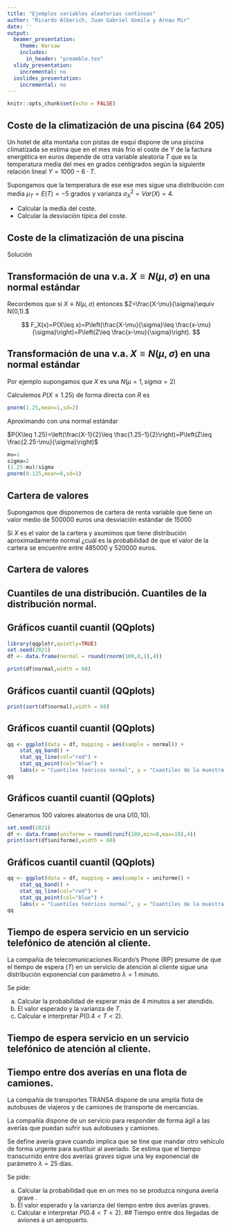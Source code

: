```yaml
---
title: "Ejemplos variables aleatorias continuas"
author: "Ricardo Alberich, Juan Gabriel Gomila y Arnau Mir"
date: ''
output:
  beamer_presentation: 
    theme: Warsaw
    includes: 
      in_header: "preamble.tex"
  slidy_presentation:
    incremental: no
  ioslides_presentation:
    incremental: no
---
```





```r
knitr::opts_chunk$set(echo = FALSE)
```

## Coste de la climatización de una piscina (64 205)

Un hotel de alta montaña con pistas de esquí dispone de una piscina  climatizada se estima que en el mes más frío  el coste de $Y$ de la factura energética en euros depende de otra variable aleatoria $T$ que es la temperatura media del mes en grados centígrados según la siguiente relación lineal $Y=1000-6\cdot T$.

Supongamos que la temperatura de ese ese mes sigue una distribución  con media $\mu_T=E(T)=-5$ grados y varianza $\sigma_X^2=Var(X)=4.$

* Calcular la media del coste.
* Calcular la desviación típica del coste.


## Coste de la climatización de una piscina 

Solución



## Transformación de una v.a. $X\equiv N(\mu,\sigma)$ en una normal estándar 

Recordemos que si $X\equiv N(\mu,\sigma)$ entonces $Z=\frac{X-\mu}{\sigma}\equiv N(0,1).$

$$
F_X(x)=P(X\leq x)=P\left(\frac{X-\mu}{\sigma}\leq \frac{x-\mu}{\sigma}\right)=P\left(Z\leq \frac{x-\mu}{\sigma}\right).
$$


## Transformación de una v.a. $X\equiv N(\mu,\sigma)$ en una normal estándar 

Por ejemplo supongamos que $X$ es una $N(\mu=1,sigma=2)$

Calculemos $P(X\leq 1.25)$ de forma directa con $R$ es 

```r
pnorm(1.25,mean=1,sd=2)
```
Aproximando con una normal estándar

$P(X\leq 1.25)=\left(\frac{X-1}{2}\leq \frac{1.25-1}{2}\right)=P\left(Z\leq \frac{2.25-\mu}{\sigma}\right)$



```r
mu=1
sigma=2
(1.25-mu)/sigma
pnorm(0.125,mean=0,sd=1)
```


## Cartera de valores 

Supongamos que disponemos de cartera  de renta variable que tiene un valor medio de 500000 euros una desviación estándar de 15000  

Si $X$ es el valor de la cartera y asumimos que tiene distribución aproximadamente normal ¿cuál es la probabilidad de que el valor de la cartera se encuentre entre 485000 y 520000 euros.



## Cartera de valores 
 
 
 
## Cuantiles  de una distribución. Cuantiles de la distribución normal. 
 
 
 
## Gráficos cuantil cuantil (QQplots)
 
 
 
 
```r
library(qqplotr,quietly=TRUE)
set.seed(2021)
df <- data.frame(normal = round(rnorm(100,0,1),4))
```

```r
print(df$normal,width = 60)
```

  

## Gráficos cuantil cuantil (QQplots)
 
 
```r
print(sort(df$normal),width = 60)
```


## Gráficos cuantil cuantil (QQplots)
 
```r
qq <- ggplot(data = df, mapping = aes(sample = normal)) +
    stat_qq_band() +
    stat_qq_line(col="red") +
    stat_qq_point(col="blue") +
    labs(x = "Cuantiles teóricos normal", y = "Cuantiles de la muestra normal")
qq
```
 
## Gráficos cuantil cuantil (QQplots)



Generamos 100 valores  aleatorios de una $U(0,10)$.

```r
set.seed(2021)
df <- data.frame(uniforme = round(runif(100,min=0,max=10),4))
print(sort(df$uniforme),width = 60)
```


## Gráficos cuantil cuantil (QQplots)

```r
qq <- ggplot(data = df, mapping = aes(sample = uniforme)) +
    stat_qq_band() +
    stat_qq_line(col="red") +
    stat_qq_point(col="blue") +
    labs(x = "Cuantiles teóricos normal", y = "Cuantiles de la muestra uniforme")
qq
```


##  Tiempo de espera servicio en un servicio telefónico de atención al cliente.


La compañía de telecomunicaciones Ricardo's Phone (RP) presume de que el tiempo de espera ($T$) en un servicio de atención al cliente sigue una  distribución exponencial con parámetro $\lambda=1$ minuto.



Se pide:

a. Calcular la probabilidad de esperar más de 4 minutos a ser atendido.
b. El valor esperado y la varianza de $T$.
c. Calcular  e interpretar $P(0.4< T < 2)$.


##  Tiempo de espera servicio en un servicio telefónico de atención al cliente.







##  Tiempo  entre dos averías en una flota de camiones.

La compañía de transportes TRANSA  dispone de una amplia flota de autobuses  de viajeros y de camiones  de transporte de mercancías.

La compañía dispone de un servicio para responder de forma ágil a las averías que puedan sufrir sus autobuses y camiones.


Se  define avería grave cuando implica que se tine que mandar otro vehículo de forma urgente para sustituir al averiado. Se estima que el tiempo transcurrido entre dos averías graves  sigue una ley exponencial de parámetro $\lambda=25$ días. 




Se pide:

a. Calcular la probabilidad  que en un mes no se produzca ninguna averia grave .
b. El valor esperado y la varianza del tiempo entre dos averías graves.
c. Calcular  e interpretar $P(0.4< T < 2)$.
##  Tiempo  entre dos llegadas de aviones a un aeropuerto.

